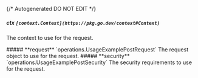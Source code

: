 {/* Autogenerated DO NOT EDIT  */}

##### **ctx** `[context.Context](https://pkg.go.dev/context#Context)`
The context to use for the request.

<Collapsible>
    ##### **request** `operations.UsageExamplePostRequest`
    The request object to use for the request.
    <Collapsible.Break/>
    <UsageExamplePostRequest/>
</Collapsible>

<Collapsible>
    ##### **security** `operations.UsageExamplePostSecurity`
    The security requirements to use for the request.
    <Collapsible.Break/>
    <UsageExamplePostSecurity/>
</Collapsible>

